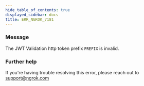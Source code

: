 ```yaml
---
hide_table_of_contents: true
displayed_sidebar: docs
title: ERR_NGROK_7181
---
```




### Message

The JWT Validation http token prefix `PREFIX` is invalid.

<ErrorDetails error="err_ngrok_7181" />

### Further help

If you're having trouble resolving this error, please reach out to [support@ngrok.com](mailto:support@ngrok.com?subject=Help%20with%20ERR_NGROK_7181)
